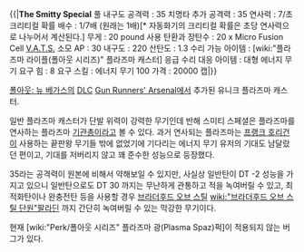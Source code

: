 {{|'''The Smitty Special'''
풀 내구도 공격력 : 35
치명타 추가 공격력 : 35
연사력 : 7/초
크리티컬 확률 배수 : 1/7배 (원래는 1배)[* 자동화기의 크리티컬 확률은 초당 연사력으로 나누어서 계산된다.]
무게 : 20 pound
사용 탄환과 장탄수 : 20 x Micro Fusion Cell
[[V.A.T.S.]] 소모 AP : 30
내구도 : 220
산탄도 : 1.3
수리 가능 아이템 : [wiki:"플라즈마 라이플(폴아웃 시리즈)" 플라즈마 캐스터]
응급 수리 대응 아이템 : 대형 에너지 무기
요구 힘 : 8
요구 스킬 : 에너지 무기 100
가격 : 20000 캡|}}

[[폴아웃: 뉴 베가스]]의 [[DLC]] [[Gun Runners' Arsenal]]에서 추가된 유니크 플라즈마 캐스터.

일반 플라즈마 캐스터가 단발 위력이 강력한 무기인데 반해 스미티 스페셜은 플라즈마를 연사하는 플라즈마 [[기관총]]이라고 볼 수 있다. 과거 연사되는 플라즈마는 [[프랭크 호리건]]이 사용하는 끝판왕 무기들 밖에 없었기에 기다리는 에너지 무기 유저의 기대도 남달랐던 편이고, 기대를 저버리지 않고 꽤 준수한 성능으로 등장했다.

35라는 공격력이 원본에 비해서 약해보일 수 있지만, 사실상 일반탄이 DT -2 성능을 가지고 있으니 일반탄으로도 DT 30 까지는 무난하게 관통하고 적을 녹여버릴 수 있고, 최적화탄이나 완충전탄 등을 사용할 경우 [[브라더후드 오브 스틸]] [[wiki:"브라더후드 오브 스틸 단원"팔라딘]] 까지 간단히 녹여버릴 수 있는 막강한 무기이다.

현재 [wiki:"Perk/폴아웃 시리즈" 플라즈마 광(Plasma Spaz)퍽]이 적용되지 않는 버그가 있다.
